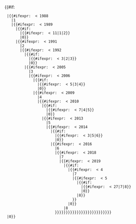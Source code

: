 <includeonly>{{#if:{{{year|}}}
  |{{#ifexpr: {{{year}}} < 1988
    |1
    |{{#ifexpr: {{{year}}} < 1989
      |{{#if:{{{month|}}}
        |{{#ifexpr: {{{month}}} < 11|1|2}}
        |0}}
      |{{#ifexpr: {{{year}}} < 1991
        |2
        |{{#ifexpr: {{{year}}} < 1992
          |{{#if:{{{month|}}}
            |{{#ifexpr: {{{month}}} < 3|2|3}}
            |0}}
          |{{#ifexpr: {{{year}}} < 2005
            |3
            |{{#ifexpr: {{{year}}} < 2006
              |{{#if:{{{month|}}}
                |{{#ifexpr: {{{month}}} < 5|3|4}}
                |0}}
              |{{#ifexpr: {{{year}}} < 2009
                |4
                |{{#ifexpr: {{{year}}} < 2010
                  |{{#if:{{{month|}}}
                    |{{#ifexpr: {{{month}}} < 7|4|5}}
                    |0}}
                  |{{#ifexpr: {{{year}}} < 2013
                    |5
                    |{{#ifexpr: {{{year}}} < 2014
                      |{{#if:{{{month|}}}
                        |{{#ifexpr: {{{month}}} < 3|5|6}}
                        |0}}
                      |{{#ifexpr: {{{year}}} < 2016
                        |6
                        |{{#ifexpr: {{{year}}} < 2018
                          |7
                          |{{#ifexpr: {{{year}}} < 2019
                            |{{#if:{{{month|}}}
                              |{{#ifexpr: {{{month}}} < 4
                                |7
                                |{{#ifexpr: {{{month}}} < 5
                                  |{{#if:{{{day|}}}
                                    |{{#ifexpr: {{{day}}} < 27|7|8}}
                                    |0}}
                                  |8}}
                                }}
                              |0}}
                            |8                      
                        }}}}}}}}}}}}}}}}}}}}}}}}}}
  |0}}
</includeonly><noinclude>
{{Documentation}}
</noinclude>